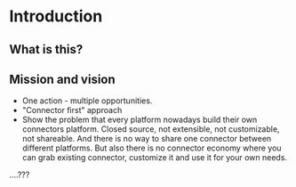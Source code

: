 # Introduction

## What is this?

## Mission and vision

- One action - multiple opportunities.
- "Connector first" approach
- Show the problem that every platform nowadays build their own connectors platform.
  Closed source, not extensible, not customizable, not shareable.
  And there is no way to share one connector between different platforms.
  But also there is no connector economy where you can grab existing connector, customize it and use it for your own needs.

....???

